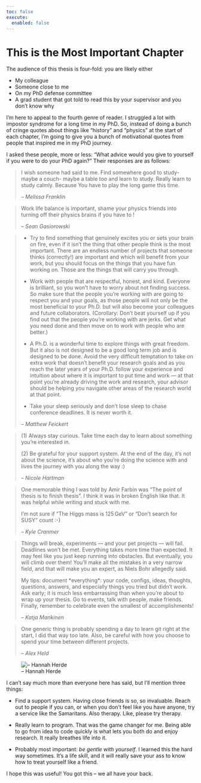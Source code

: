```yaml
---
toc: false
execute: 
  enabled: false
---
```


# This is the Most Important Chapter {.unnumbered}

The audience of this thesis is four-fold: you are likely either

-   My colleague
-   Someone close to me
-   On my PhD defense committee
-   A grad student that got told to read this by your supervisor and you
    don't know why

I'm here to appeal to the fourth genre of reader. I struggled a lot with
impostor syndrome for a long time in my PhD. So, instead of doing a
bunch of cringe quotes about things like "history" and "physics" at the
start of each chapter, I'm going to give you a bunch of motivational
quotes from people that inspired me in my PhD journey.

I asked these people, more or less: "What advice would you give to
yourself if you were to do your PhD again?" Their responses are as
follows:

> I wish someone had said to me. Find somewhere good to study- maybe a
> couch- maybe a table too and learn to study. Really learn to study
> calmly. Because You have to play the long game this time.
>
> -- *Melissa Franklin*

> Work life balance is important, shame your physics friends into
> turning off their physics brains if you have to ! 
>
> -- *Sean Gasiorowski*

> -   Try to find something that genuinely excites you or sets your
>     brain on fire, even if it isn't the thing that other people think
>     is the most important. There are an endless number of projects
>     that someone thinks (correctly!) are important and which will
>     benefit from your work, but you should focus on the things that
>     you have fun working on. Those are the things that will carry you
>     through.
>
> -   Work with people that are respectful, honest, and kind. Everyone
>     is brilliant, so you won't have to worry about not finding
>     success. So make sure that the people you're working with are
>     going to respect you and your goals, as those people will not only
>     be the most beneficial to your Ph.D. but will also become your
>     colleagues and future collaborators. (Corollary: Don't beat
>     yourself up if you find out that the people you're working with
>     are jerks. Get what you need done and then move on to work with
>     people who are better.)
>
> -   A Ph.D. is a wonderful time to explore things with great freedom.
>     But it also is not designed to be a good long term job and is
>     designed to be done. Avoid the very difficult temptation to take
>     on extra work that doesn't benefit your research goals and as you
>     reach the later years of your Ph.D. follow your experience and
>     intuition about where it is important to put time and work --- at
>     that point you're already driving the work and research, your
>     advisor should be helping you navigate other areas of the research
>     world at that point.
>
> -   Take your sleep seriously and don't lose sleep to chase conference
>     deadlines. It is never worth it. 
>
> -- *Matthew Feickert*

> \(1\) Always stay curious. Take time each day to learn about something
> you're interested in.
>
> \(2\) Be grateful for your support system. At the end of the day, it's
> not about the science, it's about who you're doing the science with
> and lives the journey with you along the way :) 
>
> -- *Nicole Hartman*

> One memorable thing I was told by Amir Farbin was "The point of thesis
> is to finish thesis". I think it was in broken English like that. It
> was helpful while writing and stuck with me.
>
> I'm not sure if "The Higgs mass is $125 \,\text{GeV}$" or "Don't
> search for SUSY" count :-) 
>
> -- *Kyle Cranmer*

> Things will break, experiments --- and your pet projects --- will
> fail. Deadlines won't be met.  Everything takes more time than
> expected.  It may feel like you just keep running into obstacles. But
> eventually, you will climb over them! You'll make all the mistakes in
> a very narrow field, and that will make you an expert, as Niels Bohr
> allegedly said.
>
> My tips: document \*everything\*: your code, configs, ideas, thoughts,
> questions, answers, and especially things you tried but didn't work.
> Ask early; it is much less embarrassing than when you're about to wrap
> up your thesis. Go to events, talk with people, make friends. Finally,
> remember to celebrate even the smallest of accomplishments! 
>
> -- *Katja Mankinen*

> One generic thing is probably spending a day to learn git right at the
> start, I did that way too late. Also, be careful with how you choose
> to spend your time between different projects. 
>
> -- *Alex Held*

![– Hannah Herde](images/hannah.jpg){-}

I can't say much more than everyone here has said, but I'll mention
three things:

-   Find a support system. Having close friends is so, so invaluable.
    Reach out to people if you can, or when you don't feel like you have
    anyone, try a service like the Samaritans. Also therapy. Like,
    please try therapy.

-   Really learn to program. That was the game changer for me. Being
    able to go from idea to code quickly is what lets you both do and
    enjoy research. It really breathes life into it.

-   Probably most important: *be gentle with yourself*. I learned this
    the hard way sometimes. It's a life skill, and it will really save
    your ass to know how to treat yourself like a friend.

I hope this was useful! You got this -- we all have your back.